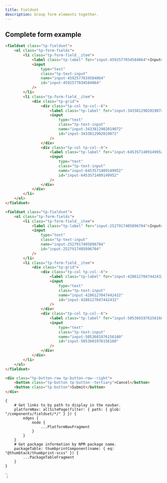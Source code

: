 ```yaml
---
title: Fieldset
description: Group form elements together.
---
```



<ComponentHeader data={props.data} />

## Complete form example

```html
<fieldset class="tp-fieldset">
    <ol class="tp-form-fields">
        <li class="tp-form-field__item">
            <label class="tp-label" for="input-4592577034584064">Input</label>
            <input
                type="text"
                class="tp-text-input"
                name="input-4592577034584064"
                id="input-4592577034584064"
            />
        </li>
        <li class="tp-form-field__item">
            <div class="tp-grid">
                <div class="tp-col tp-col--6">
                    <label class="tp-label" for="input-3433812902019072">Split Inputs</label>
                    <input
                        type="text"
                        class="tp-text-input"
                        name="input-3433812902019072"
                        id="input-3433812902019072"
                    />
                </div>
                <div class="tp-col tp-col--6">
                    <label class="tp-label" for="input-6453571409149952">Split Inputs</label>
                    <input
                        type="text"
                        class="tp-text-input"
                        name="input-6453571409149952"
                        id="input-6453571409149952"
                    />
                </div>
            </div>
        </li>
    </ol>
</fieldset>

<fieldset class="tp-fieldset">
    <ol class="tp-form-fields">
        <li class="tp-form-field__item">
            <label class="tp-label" for="input-2527917405896704">Input</label>
            <input
                type="text"
                class="tp-text-input"
                name="input-2527917405896704"
                id="input-2527917405896704"
            />
        </li>
        <li class="tp-form-field__item">
            <div class="tp-grid">
                <div class="tp-col tp-col--6">
                    <label class="tp-label" for="input-4286127047442432">Split Inputs</label>
                    <input
                        type="text"
                        class="tp-text-input"
                        name="input-4286127047442432"
                        id="input-4286127047442432"
                    />
                </div>
                <div class="tp-col tp-col--6">
                    <label class="tp-label" for="input-5053601976156160">Split Inputs</label>
                    <input
                        type="text"
                        class="tp-text-input"
                        name="input-5053601976156160"
                        id="input-5053601976156160"
                    />
                </div>
            </div>
        </li>
    </ol>
</fieldset>

<div class="tp-button-row tp-button-row--right">
    <button class="tp-button tp-button--tertiary">Cancel</button>
    <button class="tp-button">Submit</button>
</div>
```

<ComponentFooter data={props.data} />

    {
        # Get links to by path to display in the navbar.
        platformNav: allSitePage(filter: { path: { glob: "/components/fieldset/*/" } }) {
            edges {
                node {
                    ...PlatformNavFragment
                }
            }
        }
        # Get package information by NPM package name.
        packageTable: thumbprintComponent(name: { eq: "@thumbtack/thumbprint-scss" }) {
            ...PackageTableFragment
        }
    }
`;
